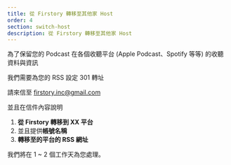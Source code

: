 ```yaml
---
title: 從 Firstory 轉移至其他家 Host
order: 4
section: switch-host
description: 從 Firstory 轉移至其他家 Host
---
```


為了保留您的 Podcast 在各個收聽平台 (Apple Podcast、Spotify 等等) 的收聽資料與資訊

我們需要為您的 RSS 設定 301 轉址

請來信至 [firstory.inc@gmail.com](mailto:firstory.inc@gmail.com)

並且在信件內容說明

1. **從 Firstory 轉移到 XX 平台**
2. 並且提供**帳號名稱**
3. **轉移至的平台的 RSS 網址**

我們將在 1 ~ 2 個工作天為您處理。
